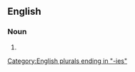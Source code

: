 ==English==

===Noun===
{{head|en|noun form}}

# {{plural of|solubility|lang=en}}

[[Category:English plurals ending in "-ies"]]